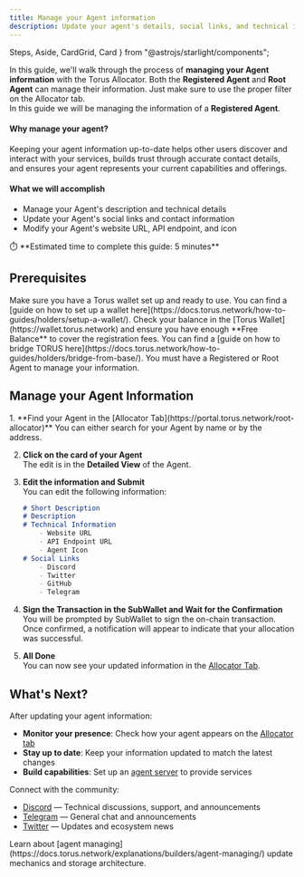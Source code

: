 ```yaml
---
title: Manage your Agent information
description: Update your agent's details, social links, and technical information.
---
```


  Steps,
  Aside,
  CardGrid,
  Card
} from "@astrojs/starlight/components";




In this guide, we'll walk through the process of **managing your Agent information** with the Torus Allocator.
Both the **Registered Agent** and **Root Agent** can manage their information. <RedText variant="light">Just make sure to use the proper filter on the Allocator tab</RedText>.  
In this guide we will be managing the information of a **Registered Agent**.

#### Why manage your agent?

Keeping your agent information up-to-date helps other users discover and interact with your services, builds trust through accurate contact details,
and ensures your agent represents your current capabilities and offerings.

#### What we will accomplish

- Manage your Agent's description and technical details
- Update your Agent's social links and contact information
- Modify your Agent's website URL, API endpoint, and icon

<Aside>
⏱️ **Estimated time to complete this guide: 5 minutes**
</Aside>

## Prerequisites

<CardGrid>
  <Card title="Torus Wallet" icon="seti:license">
    Make sure you have a Torus wallet set up and ready to use.
    You can find a [guide on how to set up a wallet here](https://docs.torus.network/how-to-guides/holders/setup-a-wallet/).
  </Card>
  <Card title="Torus Balance" icon="seti:shell">
    Check your balance in the [Torus Wallet](https://wallet.torus.network) and ensure you have enough **Free Balance** to cover the registration fees.
    You can find a [guide on how to bridge TORUS here](https://docs.torus.network/how-to-guides/holders/bridge-from-base/).
  </Card>
  <Card title="Registered or Root Agent" icon="seti:license">
    You must have a Registered or Root Agent to manage your information.
  </Card>
  </CardGrid>


  ## Manage your Agent Information

<Steps>
1. **Find your Agent in the [Allocator Tab](https://portal.torus.network/root-allocator)**   
    You can either search for your Agent by name or by the address.  

   <ClickableImage src={registeredAgents} alt="Allocator tab" />

2. **Click on the card of your Agent**    
    The edit is in the **Detailed View** of the Agent.
   <ClickableImage src={editAgent} alt="Edit Agent" />

3. **Edit the information and Submit**  
    You can edit the following information:
    ```md
    # Short Description 
    # Description
    # Technical Information
        - Website URL
        - API Endpoint URL
        - Agent Icon
    # Social Links
        - Discord
        - Twitter
        - GitHub
        - Telegram
    ```
4. **Sign the Transaction in the SubWallet and Wait for the Confirmation**   
  You will be prompted by <RedText variant="light">SubWallet to sign the on-chain transaction</RedText>.
  Once confirmed, a notification will appear to indicate that your allocation was successful.
    <ClickableImage src={toastExample} alt="Allocator Success Toast" />

5. **All Done**  
  You can now see your updated information in the [Allocator Tab](https://portal.torus.network/root-allocator).

  
</Steps>

## What's Next?

After updating your agent information:

- **Monitor your presence**: Check how your agent appears on the [Allocator tab](https://portal.torus.network/root-allocator)
- **Stay up to date**: Keep your information updated to match the latest changes
- **Build capabilities**: Set up an [agent server](https://docs.torus.network/how-to-guides/builders/setup-agent-server/) to provide services

 Connect with the community:
- [Discord](https://discord.gg/torus) — Technical discussions, support, and announcements
- [Telegram](https://t.me/torusnetwork) — General chat and announcements
- [Twitter](https://x.com/torus_network) — Updates and ecosystem news

<Aside type="tip" title="Want to Learn More?">
Learn about [agent managing](https://docs.torus.network/explanations/builders/agent-managing/) update mechanics and storage architecture.
</Aside>